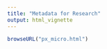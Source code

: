 ```yaml
---
title: "Metadata for Research"
output: html_vignette
---
```


```r
browseURL("px_micro.html")
```
